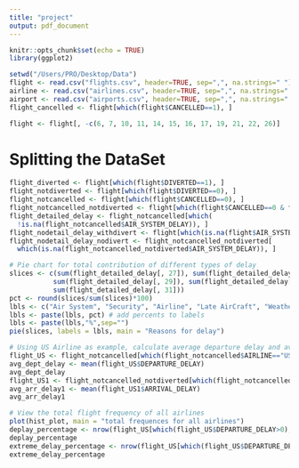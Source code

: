 ---
title: "project"
output: pdf_document
---

```{r setup, include=FALSE}
knitr::opts_chunk$set(echo = TRUE)
library(ggplot2)
```

```{r}
setwd("/Users/PRO/Desktop/Data")
flight <- read.csv("flights.csv", header=TRUE, sep=",", na.strings=" ")
airline <- read.csv("airlines.csv", header=TRUE, sep=",", na.strings=" ")
airport <- read.csv("airports.csv", header=TRUE, sep=",", na.strings=" ")
flight_cancelled <- flight[which(flight$CANCELLED==1), ]
```

```{r}
flight <- flight[, -c(6, 7, 10, 11, 14, 15, 16, 17, 19, 21, 22, 26)]
```
# Splitting the DataSet
```{r}
flight_diverted <- flight[which(flight$DIVERTED==1), ]
flight_notdiverted <- flight[which(flight$DIVERTED==0), ]
flight_notcancelled <- flight[which(flight$CANCELLED==0), ]
flight_notcancelled_notdiverted <- flight[which(flight$CANCELLED==0 & flight$DIVERTED==0), ]
flight_detailed_delay <- flight_notcancelled[which(
  !is.na(flight_notcancelled$AIR_SYSTEM_DELAY)), ]
flight_nodetail_delay_withdivert <- flight[which(is.na(flight$AIR_SYSTEM_DELAY)), ]
flight_nodetail_delay_nodivert <- flight_notcancelled_notdiverted[
  which(is.na(flight_notcancelled_notdiverted$AIR_SYSTEM_DELAY)), ]
```

```{r}
# Pie chart for total contribution of different types of delay
slices <- c(sum(flight_detailed_delay[, 27]), sum(flight_detailed_delay[, 28]),
           sum(flight_detailed_delay[, 29]), sum(flight_detailed_delay[, 30]),
           sum(flight_detailed_delay[, 31]))
pct <- round(slices/sum(slices)*100)
lbls <- c("Air System", "Security", "Airline", "Late AirCraft", "Weather")
lbls <- paste(lbls, pct) # add percents to labels
lbls <- paste(lbls,"%",sep="") 
pie(slices, labels = lbls, main = "Reasons for delay")
```

```{r}
# Using US Airline as example, calculate average departure delay and average arrival delay
flight_US <- flight_notcancelled[which(flight_notcancelled$AIRLINE=="US"), ]
avg_dept_delay <- mean(flight_US$DEPARTURE_DELAY)
avg_dept_delay
flight_US1 <- flight_notcancelled_notdiverted[which(flight_notcancelled_notdiverted$AIRLINE=="US"), ]
avg_arr_delay1 <- mean(flight_US1$ARRIVAL_DELAY)
avg_arr_delay1
```

```{r}
# View the total flight frequency of all airlines
plot(hist_plot, main = "total frequences for all airlines")
deplay_percentage <- nrow(flight_US[which(flight_US$DEPARTURE_DELAY>0),])/nrow(flight_US)
deplay_percentage
extreme_delay_percentage <- nrow(flight_US[which(flight_US$DEPARTURE_DELAY>=30),])/nrow(flight_US)
extreme_delay_percentage
```
